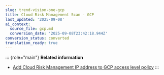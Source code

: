 ```yaml
---
slug: trend-vision-one-gcp
title: Cloud Risk Management Scan - GCP
last_updated: '2025-09-08'
ai_context:
  source_file: gcp.md
  conversion_date: '2025-09-08T23:42:18.944Z'
conversion_status: converted
translation_ready: true
---
```


::: {role="main"}
**Related information**

- [Add Cloud Risk Management IP address to GCP access level policy](ip-address-gcp-access-level.mdx)
:::
